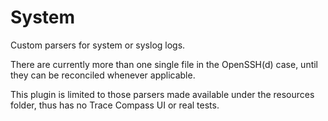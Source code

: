 
= System =

Custom parsers for system or syslog logs.

There are currently more than one single file in the OpenSSH(d) case, until they can be reconciled whenever applicable.

This plugin is limited to those parsers made available under the resources folder, thus has no Trace Compass UI or real tests.
